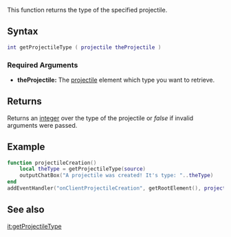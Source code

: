 
{{Client function}}
This function returns the type of the specified projectile.

==Syntax==
<syntaxhighlight lang="lua">
int getProjectileType ( projectile theProjectile )
</syntaxhighlight>
{{OOP||[[/projectile.md|projectile]]:getType|type}}

===Required Arguments===
*'''theProjectile:''' The [[/Element/Projectile.md|projectile]] element which type you want to retrieve.

==Returns==
Returns an [[/int.md|int]]eger over the type of the projectile or ''false'' if invalid arguments were passed.
{{Projectiles}}

==Example==
<syntaxhighlight lang="lua">
function projectileCreation()
	local theType = getProjectileType(source)
	outputChatBox("A projectile was created! It's type: "..theType)
end
addEventHandler("onClientProjectileCreation", getRootElement(), projectileCreation)
</syntaxhighlight>

==See also==
{{Client projectile functions}}

[[/it:getProjectileType.md|it:getProjectileType]]